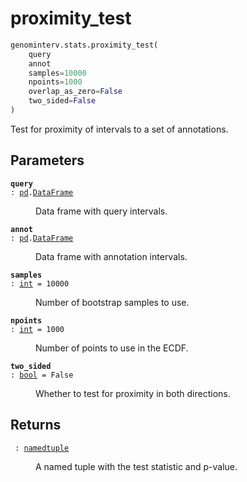 # proximity_test { #genominterv.stats.proximity_test }

```python
genominterv.stats.proximity_test(
    query
    annot
    samples=10000
    npoints=1000
    overlap_as_zero=False
    two_sided=False
)
```

Test for proximity of intervals to a set of annotations.

## Parameters {.doc-section .doc-section-parameters}

<code>[**query**]{.parameter-name} [:]{.parameter-annotation-sep} [[pd](`pandas`).[DataFrame](`pandas.DataFrame`)]{.parameter-annotation}</code>

:   Data frame with query intervals.

<code>[**annot**]{.parameter-name} [:]{.parameter-annotation-sep} [[pd](`pandas`).[DataFrame](`pandas.DataFrame`)]{.parameter-annotation}</code>

:   Data frame with annotation intervals.

<code>[**samples**]{.parameter-name} [:]{.parameter-annotation-sep} [[int](`int`)]{.parameter-annotation} [ = ]{.parameter-default-sep} [10000]{.parameter-default}</code>

:   Number of bootstrap samples to use.

<code>[**npoints**]{.parameter-name} [:]{.parameter-annotation-sep} [[int](`int`)]{.parameter-annotation} [ = ]{.parameter-default-sep} [1000]{.parameter-default}</code>

:   Number of points to use in the ECDF.

<code>[**two_sided**]{.parameter-name} [:]{.parameter-annotation-sep} [[bool](`bool`)]{.parameter-annotation} [ = ]{.parameter-default-sep} [False]{.parameter-default}</code>

:   Whether to test for proximity in both directions.

## Returns {.doc-section .doc-section-returns}

<code>[]{.parameter-name} [:]{.parameter-annotation-sep} [[namedtuple](`collections.namedtuple`)]{.parameter-annotation}</code>

:   A named tuple with the test statistic and p-value.